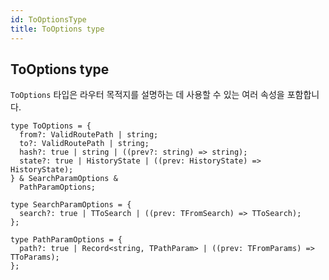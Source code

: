 ```yaml
---
id: ToOptionsType
title: ToOptions type
---
```


## ToOptions type

`ToOptions` 타입은 라우터 목적지를 설명하는 데 사용할 수 있는 여러 속성을 포함합니다.

```tsx
type ToOptions = {
  from?: ValidRoutePath | string;
  to?: ValidRoutePath | string;
  hash?: true | string | ((prev?: string) => string);
  state?: true | HistoryState | ((prev: HistoryState) => HistoryState);
} & SearchParamOptions &
  PathParamOptions;

type SearchParamOptions = {
  search?: true | TToSearch | ((prev: TFromSearch) => TToSearch);
};

type PathParamOptions = {
  path?: true | Record<string, TPathParam> | ((prev: TFromParams) => TToParams);
};
```
